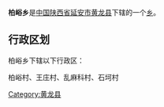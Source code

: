 {{中国乡级行政区
|行政区全称 = 柏峪乡
|景观照片文件名 = 
|景观照片描述 = 
|汉语拼音 =
|其他语言 = 
|其他语言名称 = 
|位置图文件名 = 
|位置图描述 = 
|自定义图片=
|上级行政区 = [[陕西省|陕西省]][[延安市|延安市]][[黄龙县|黄龙县]]
|行政区类别 = [[乡级行政区|乡]]
|行政区划代码 = 
|行政区划 = 
|村委会 = 
|居委会 = 
|建置时间 = 
|领导职位 = 
|领导名称 = 
|政府驻地 = 
|毗邻 = 
|地理坐标 = 
|总面积 = 
|总人口 = 
|户籍人口 = 
|户籍人口年份 = 
|常住人口 = 
|常住人口年份 = 
|人口密度 = 
|GDP = 
|邮政编码 = 
|电话区号 = 
|官方网站 = 
|网站名称 = 
}}
'''柏峪乡'''是[[中华人民共和国|中国]][[陕西省|陕西省]][[延安市|延安市]][[黄龙县|黄龙县]]下辖的一个[[乡级行政区|乡]]。

== 行政区划 ==
柏峪乡下辖以下行政区：

柏峪村、王庄村、乱麻科村、石坷村

{{陕西小作品}}
{{黄龙县行政区划}}

[[Category:黄龙县|Category:黄龙县]]